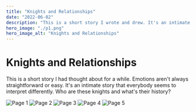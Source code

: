 ```yaml
---
title: "Knights and Relationships"
date: "2022-06-02"
description: "This is a short story I wrote and drew. It's an intimate story that everybody seems to interpret differently."
hero_image: "./p1.png"
hero_image_alt: "Knights and Relationships"
---
```


# Knights and Relationships

This is a short story I had thought about for a while. Emotions aren't always straightforward or easy. It's an intimate story that everybody seems to interpret differently. Who are these knights and what's their history?

![Page 1](./p1.png)
![Page 2](./p2.png)
![Page 3](./p3.png)
![Page 4](./p4.png)
![Page 5](./p5.png)